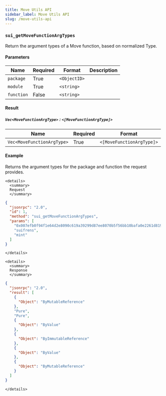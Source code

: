 ```yaml
---
title: Move Utils API
sidebar_label: Move Utils API
slug: /move-utils-api
---
```


### `sui_getMoveFunctionArgTypes`

Return the argument types of a Move function, based on normalized Type.

#### Parameters

| Name | Required | Format | Description
|---|---|---|---|
| `package` | True | `<ObjectID>` | |
| `module` | True | `<string>` | |
| `function` | False | `<string>` | |

#### Result

##### `Vec<MoveFunctionArgType>` : `<[MoveFunctionArgType]>`

| Name | Required | Format | Description
|---|---|---|---|
| `Vec<MoveFunctionArgType>` | True | `<[MoveFunctionArgType]>` | |

#### Example

Returns the argument types for the package and function the request provides.

```mdx-code-block
<details>
  <summary>
  Request
  </summary>
```

```json
{
  "jsonrpc": "2.0",
  "id": 1,
  "method": "sui_getMoveFunctionArgTypes",
  "params": [
    "0x007efb0f94f1e64d2e8090c619a39299d87ee8070b5f56bb10bafa0e2261d819",
    "suifrens",
    "mint"
  ]
}
```

```mdx-code-block
</details>
```

```mdx-code-block
<details>
  <summary>
  Response
  </summary>
```

```json
{
  "jsonrpc": "2.0",
  "result": [
    {
      "Object": "ByMutableReference"
    },
    "Pure",
    "Pure",
    {
      "Object": "ByValue"
    },
    {
      "Object": "ByImmutableReference"
    },
    {
      "Object": "ByValue"
    },
    {
      "Object": "ByMutableReference"
    }
  ]
}
```

```mdx-code-block
</details>
```
